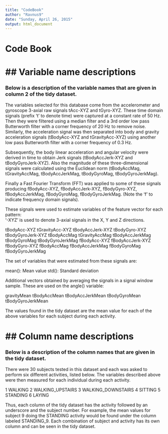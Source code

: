 ```yaml
---
title: "CodeBook"
author: "Ravnus9"
date: "Sunday, April 26, 2015"
output: html_document
---
```


# Code Book


## Variable name descriptions
==================================================================================================
### Below is a description of the variable names that are given in column 2 of the tidy dataset.

The variables selected for this database come from the accelerometer and gyroscope 3-axial raw signals tAcc-XYZ and tGyro-XYZ. These time domain signals (prefix 't' to denote time) were captured at a constant rate of 50 Hz. Then they were filtered using a median filter and a 3rd order low pass Butterworth filter with a corner frequency of 20 Hz to remove noise. Similarly, the acceleration signal was then separated into body and gravity acceleration signals (tBodyAcc-XYZ and tGravityAcc-XYZ) using another low pass Butterworth filter with a corner frequency of 0.3 Hz. 

Subsequently, the body linear acceleration and angular velocity were derived in time to obtain Jerk signals (tBodyAccJerk-XYZ and tBodyGyroJerk-XYZ). Also the magnitude of these three-dimensional signals were calculated using the Euclidean norm (tBodyAccMag, tGravityAccMag, tBodyAccJerkMag, tBodyGyroMag, tBodyGyroJerkMag). 

Finally a Fast Fourier Transform (FFT) was applied to some of these signals producing fBodyAcc-XYZ, fBodyAccJerk-XYZ, fBodyGyro-XYZ, fBodyAccJerkMag, fBodyGyroMag, fBodyGyroJerkMag. (Note the 'f' to indicate frequency domain signals). 

These signals were used to estimate variables of the feature vector for each pattern:  
'-XYZ' is used to denote 3-axial signals in the X, Y and Z directions.

tBodyAcc-XYZ
tGravityAcc-XYZ
tBodyAccJerk-XYZ
tBodyGyro-XYZ
tBodyGyroJerk-XYZ
tBodyAccMag
tGravityAccMag
tBodyAccJerkMag
tBodyGyroMag
tBodyGyroJerkMag
fBodyAcc-XYZ
fBodyAccJerk-XYZ
fBodyGyro-XYZ
fBodyAccMag
fBodyAccJerkMag
fBodyGyroMag
fBodyGyroJerkMag

The set of variables that were estimated from these signals are: 

mean(): Mean value
std(): Standard deviation

Additional vectors obtained by averaging the signals in a signal window sample. These are used on the angle() variable:

gravityMean
tBodyAccMean
tBodyAccJerkMean
tBodyGyroMean
tBodyGyroJerkMean

The values found in the tidy dataset are the mean value for each of the above variables for each subject during each activity.


## Column name descriptions
==================================================================================================
### Below is a description of the column names that are given in the tidy dataset.

There were 30 subjects tested in this dataset and each was asked to perform six different activities, listed below.  The variables described above were then measured for each individual during each activity.  

1 WALKING
2 WALKING_UPSTAIRS
3 WALKING_DOWNSTAIRS
4 SITTING
5 STANDING
6 LAYING

Thus, each column of the tidy dataset has the activity followed by an underscore and the subject number.  For example, the mean values for subject 9 doing the STANDING activity would be found under the column labeled STANDING_9.  Each combination of subject and activity has its own column and can be seen in the tidy dataset.  

